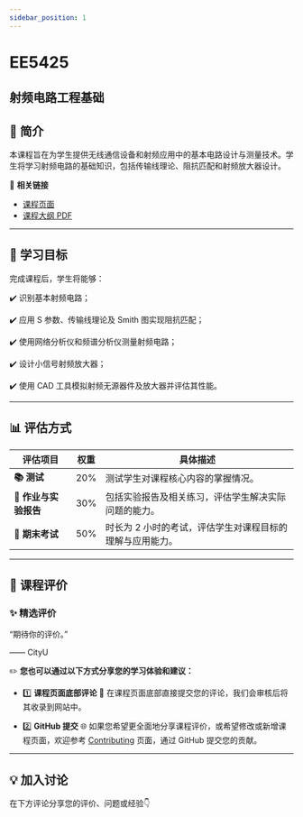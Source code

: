```yaml
---
sidebar_position: 1
---
```


# EE5425
## 射频电路工程基础

## **📘 简介**
本课程旨在为学生提供无线通信设备和射频应用中的基本电路设计与测量技术。学生将学习射频电路的基础知识，包括传输线理论、阻抗匹配和射频放大器设计。

🔗 **相关链接**
- [课程页面](https://www.cityu.edu.hk/catalogue/pg/202425/course/EE5425.htm)
- [课程大纲 PDF](https://www.cityu.edu.hk/catalogue/pg/202425/course/EE5425.pdf)

---

## **🎯 学习目标**

完成课程后，学生将能够：

✔️ 识别基本射频电路；

✔️ 应用 S 参数、传输线理论及 Smith 图实现阻抗匹配；

✔️ 使用网络分析仪和频谱分析仪测量射频电路；

✔️ 设计小信号射频放大器；

✔️ 使用 CAD 工具模拟射频无源器件及放大器并评估其性能。

---

## **📊 评估方式**

| **评估项目**          | **权重** | **具体描述**                                                                                       |
|----------------------|---------|---------------------------------------------------------------------------------------------------|
| **📚 测试**            | 20%     | 测试学生对课程核心内容的掌握情况。                                                                 |
| **📝 作业与实验报告**   | 30%     | 包括实验报告及相关练习，评估学生解决实际问题的能力。                                                |
| **📖 期末考试**       | 50%     | 时长为 2 小时的考试，评估学生对课程目标的理解与应用能力。                                            |

---

## **💬 课程评价**

### ✨ **精选评价**
<div className={commentStyles.commentBox}>
    <p className={commentStyles.commentText}>
        “期待你的评价。”
    </p>
    <p className={commentStyles.commentAuthor}>—— CityU</p>
</div>

✏️ **您也可以通过以下方式分享您的学习体验和建议：**

- 1️⃣ **课程页面底部评论**
💬 在课程页面底部直接提交您的评论，我们会审核后将其收录到网站中。

- 2️⃣ **GitHub 提交**
🌐 如果您希望更全面地分享课程评价，或希望修改或新增课程页面，欢迎参考 [Contributing](https://penjc.github.io/CityU/contributing) 页面，通过 GitHub 提交您的贡献。

---

## **💡 加入讨论**

在下方评论分享您的评价、问题或经验👇
<Utterances />
